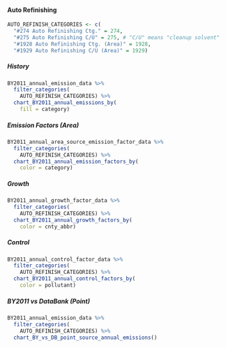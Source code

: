 #### Auto Refinishing {#coat-indcom-auto_refinish}

```r
AUTO_REFINISH_CATEGORIES <- c(
  "#274 Auto Refinishing Ctg." = 274,
  "#275 Auto Refinishing C/U" = 275, # "C/U" means "cleanup solvent"
  "#1928 Auto Refinishing Ctg. (Area)" = 1928,
  "#1929 Auto Refinishing C/U (Area)" = 1929)
```

##### History {-}

```r
BY2011_annual_emission_data %>%
  filter_categories(
    AUTO_REFINISH_CATEGORIES) %>%
  chart_BY2011_annual_emissions_by(
    fill = category) 
```

##### Emission Factors (Area) {-}

```r
BY2011_annual_area_source_emission_factor_data %>%
  filter_categories(
    AUTO_REFINISH_CATEGORIES) %>%
  chart_BY2011_annual_emission_factors_by(
    color = category)
```

##### Growth {-}

```r
BY2011_annual_growth_factor_data %>%
  filter_categories(
    AUTO_REFINISH_CATEGORIES) %>%
  chart_BY2011_annual_growth_factors_by(
    color = cnty_abbr) 
```

##### Control {-}

```r
BY2011_annual_control_factor_data %>%
  filter_categories(
    AUTO_REFINISH_CATEGORIES) %>%
  chart_BY2011_annual_control_factors_by(
    color = pollutant) 
```

##### BY2011 vs DataBank (Point) {-}

```r
BY2011_annual_emission_data %>%
  filter_categories(
    AUTO_REFINISH_CATEGORIES) %>%
  chart_BY_vs_DB_point_source_annual_emissions()
```
